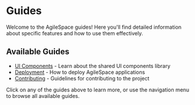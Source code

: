 # Guides

Welcome to the AgileSpace guides! Here you'll find detailed information about specific features and how to use them effectively.

## Available Guides

- [UI Components](/guides/ui-components) - Learn about the shared UI components library
- [Deployment](/guides/deployment) - How to deploy AgileSpace applications
- [Contributing](/guides/contributing) - Guidelines for contributing to the project

Click on any of the guides above to learn more, or use the navigation menu to browse all available guides.